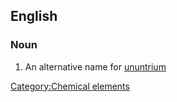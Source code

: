 ==English==

===Noun===
{{en-noun|sg=[[eka]]-[[thallium]]|-}}

#  An alternative name for [[ununtrium]]

[[Category:Chemical elements]]